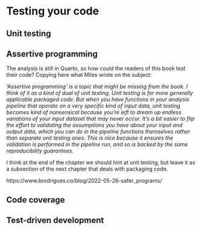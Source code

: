 # Testing your code

## Unit testing

## Assertive programming

The analysis is still in Quarto, so how could the readers of this book test their code?
Copying here what Miles wrote on the subject:

*‘Assertive programming’ is a topic that might be missing from the book. I think of it as a kind of
dual of unit testing. Unit testing is for more generally applicable packaged code. But when you
have functions in your analysis pipeline that operate on a very specific kind of input data, unit
testing becomes kind of nonsensical because you’re left to dream up endless variations of your
input dataset that may never occur. It’s a bit easier to flip the effort to validating the
assumptions you have about your input and output data, which you can do in the pipeline functions
themselves rather than separate unit testing ones. This is nice because it ensures the validation
is performed in the pipeline run, and so is backed by the same reproducibility guarantees.*

I think at the end of the chapter we should hint at unit testing, but leave it as a subsection of
the next chapter that deals with packaging code.

https://www.brodrigues.co/blog/2022-05-26-safer_programs/

## Code coverage

## Test-driven development
